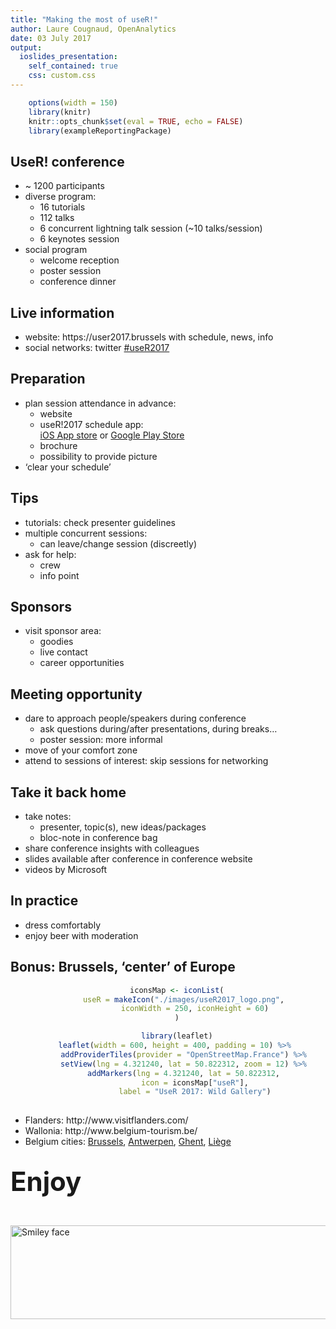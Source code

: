 ```yaml
---
title: "Making the most of useR!"
author: Laure Cougnaud, OpenAnalytics
date: 03 July 2017
output: 
  ioslides_presentation:
    self_contained: true
    css: custom.css
---
```


```r
	options(width = 150)
	library(knitr)
	knitr::opts_chunk$set(eval = TRUE, echo = FALSE)
	library(exampleReportingPackage)
```

## UseR! conference

* ~ 1200 participants
* diverse program:
    + 16 tutorials
    + 112 talks
    + 6 concurrent lightning talk session (~10 talks/session)
    + 6 keynotes session
* social program
    + welcome reception
    + poster session
    + conference dinner
    
## Live information

* website: https://user2017.brussels with schedule, news, info
* social networks: twitter [#useR2017](https://twitter.com/UseR_Brussels)

## Preparation

* plan session attendance in advance:
    + website
    + useR!2017 schedule app:  
    [iOS
      App store](https://itunes.apple.com/WebObjects/MZStore.woa/wa/viewSoftware?id=1246681655&mt=8)
  or [Google Play
  Store](https://play.google.com/store/apps/details?id=org.sched.user2017)
    + brochure
    + possibility to provide picture
* 'clear your schedule'

## Tips

* tutorials: check presenter guidelines
* multiple concurrent sessions:
     + can leave/change session (discreetly)
* ask for help: 
    + crew
    + info point

## Sponsors

* visit sponsor area:
    + goodies
    + live contact
    + career opportunities 
     
## Meeting opportunity

* dare to approach people/speakers during conference
     + ask questions during/after presentations, during breaks...
     + poster session: more informal
* move of your comfort zone
* attend to sessions of interest: skip sessions for networking
     
## Take it back home

* take notes: 
    + presenter, topic(s), new ideas/packages
    + bloc-note in conference bag
* share conference insights with colleagues
* slides available after conference in conference website
* videos by Microsoft

## In practice

* dress comfortably
* enjoy beer with moderation

## Bonus: Brussels, 'center' of Europe {.centered .smaller}

<center>
```r

	iconsMap <- iconList(
		useR = makeIcon("./images/useR2017_logo.png", 
			iconWidth = 250, iconHeight = 60)
	)

	library(leaflet)
	leaflet(width = 600, height = 400, padding = 10) %>% 
		addProviderTiles(provider = "OpenStreetMap.France") %>% 
		setView(lng = 4.321240, lat = 50.822312, zoom = 12) %>% 
		addMarkers(lng = 4.321240, lat = 50.822312, 
			icon = iconsMap["useR"],
			label = "UseR 2017: Wild Gallery")
	
```
</center>

<span style="font-size:0.5em;">

* Flanders: http://www.visitflanders.com/
* Wallonia: http://www.belgium-tourism.be/
* Belgium cities: [Brussels](https://visit.brussels/en),
  [Antwerpen](http://www.visitantwerpen.be/en),
  [Ghent](https://visit.gent.be/en/home), [Liège](http://www.liege.be/tourisme)
  
</span>  

## {.centered}

<span style="font-size:3em;">**Enjoy** </span>
 
<br>

 <img src="./images/useR2017_logo.png" alt="Smiley face" height="150" width="700"> 

